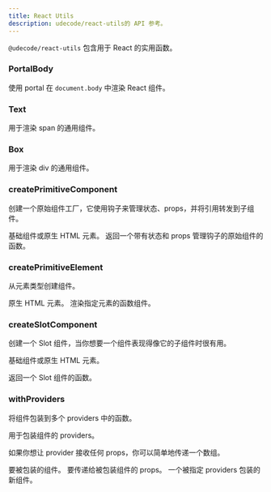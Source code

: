 ```yaml
---
title: React Utils
description: udecode/react-utils的 API 参考。
---
```


`@udecode/react-utils` 包含用于 React 的实用函数。

### PortalBody

使用 portal 在 `document.body` 中渲染 React 组件。

### Text

用于渲染 span 的通用组件。

### Box

用于渲染 div 的通用组件。

### createPrimitiveComponent

创建一个原始组件工厂，它使用钩子来管理状态、props，并将引用转发到子组件。

<APIParameters>
  <APIItem name="element" type="React.ElementType">
    基础组件或原生 HTML 元素。
  </APIItem>
</APIParameters>
<APIReturns>
  返回一个带有状态和 props 管理钩子的原始组件的函数。
</APIReturns>

### createPrimitiveElement

从元素类型创建组件。

<APIParameters>
  <APIItem name="element" type="React.ElementType">
    原生 HTML 元素。
  </APIItem>
</APIParameters>
<APIReturns>
  渲染指定元素的函数组件。
</APIReturns>

### createSlotComponent

创建一个 Slot 组件，当你想要一个组件表现得像它的子组件时很有用。

<APIParameters>
  <APIItem name="element" type="React.ElementType">
    基础组件或原生 HTML 元素。
  </APIItem>
</APIParameters>
<APIReturns>

返回一个 Slot 组件的函数。

</APIReturns>

### withProviders

将组件包装到多个 providers 中的函数。

<APIParameters>
<APIItem name="providers" type="any[]">
用于包装组件的 providers。

如果你想让 provider 接收任何 props，你可以简单地传递一个数组。

</APIItem>
<APIItem name="WrappedComponent" type="FunctionComponent<T>">
要被包装的组件。
</APIItem>
<APIItem name="props" type="T">
要传递给被包装组件的 props。
</APIItem>
</APIParameters>
<APIReturns>
一个被指定 providers 包装的新组件。
</APIReturns>

